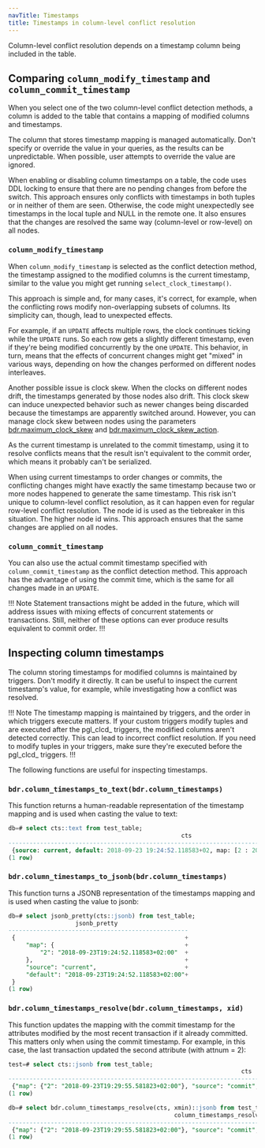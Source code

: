 ```yaml
---
navTitle: Timestamps
title: Timestamps in column-level conflict resolution
---
```


Column-level conflict resolution depends on a timestamp column being included in the table.

## Comparing `column_modify_timestamp` and `column_commit_timestamp`

When you select one of the two column-level conflict detection methods, a column is added to the table that contains a mapping of modified columns and timestamps.

The column that stores timestamp mapping is managed automatically. Don't specify or override the value in your queries, as the results can be unpredictable. When possible, user attempts to override the value are ignored.

When enabling or disabling column timestamps on a table, the code uses DDL locking to ensure that there are no pending changes from before the switch. This approach ensures only conflicts with timestamps in both tuples or in neither of them are seen. Otherwise, the code might unexpectedly see timestamps in the local tuple and NULL in the remote one. It also ensures that the changes are resolved the same way (column-level or row-level) on all nodes.

### `column_modify_timestamp`

When `column_modify_timestamp` is selected as the conflict detection method, the timestamp assigned to the modified columns is the current timestamp, similar to the value you might get running `select_clock_timestamp()`.

This approach is simple and, for many cases, it's correct, for example, when the conflicting rows modify non-overlapping subsets of columns. Its simplicity can, though, lead to unexpected effects.

For example, if an `UPDATE` affects multiple rows, the clock continues ticking while the `UPDATE` runs. So each row gets a slightly different timestamp, even if they're being modified concurrently by the one `UPDATE`. This behavior, in turn, means that the effects of concurrent changes might get "mixed" in various ways, depending on how the changes performed on different nodes interleaves.

Another possible issue is clock skew. When the clocks on different nodes drift, the timestamps generated by those nodes also drift. This clock skew can induce unexpected behavior such as newer changes being discarded because the timestamps are apparently switched around. However, you can manage clock skew between nodes using the parameters [bdr.maximum_clock_skew](/pgd/5/reference/pgd-settings/#bdrmaximum_clock_skew) and [bdr.maximum_clock_skew_action](/pgd/5/reference/pgd-settings/#bdrmaximum_clock_skew_action).

As the current timestamp is unrelated to the commit timestamp, using it to resolve conflicts means that the result isn't equivalent to the commit order, which means it probably can't be serialized.

When using current timestamps to order changes or commits, the conflicting changes might have exactly the same timestamp because two or more nodes happened to generate the same timestamp. This risk isn't unique to column-level conflict resolution, as it can happen even for regular row-level conflict resolution. The node id is used as the tiebreaker in this situation. The higher node id wins. This approach ensures that the same changes are applied on all nodes.

### `column_commit_timestamp`

You can also use the actual commit timestamp specified with `column_commit_timestamp` as the conflict detection method. This approach has the advantage of using the commit time, which is the same for all changes made in an `UPDATE`.

!!! Note
Statement transactions might be added in the future, which will address issues with mixing effects of concurrent statements or transactions. Still, neither of these options can ever produce results equivalent to commit order.
!!!

## Inspecting column timestamps

The column storing timestamps for modified columns is maintained by triggers. Don't modify it directly. It can be useful to inspect the current timestamp's value, for example, while investigating how a conflict was resolved.

!!! Note 
The timestamp mapping is maintained by triggers, and the order in which triggers execute matters. If your custom triggers modify tuples and are executed after the pgl\_clcd\_ triggers, the modified columns aren't detected correctly. This can lead to incorrect conflict resolution. If you need to modify tuples in your triggers, make sure they're executed before the pgl\_clcd\_ triggers.
!!!

The following functions are useful for inspecting timestamps.

### `bdr.column_timestamps_to_text(bdr.column_timestamps)`

This function returns a human-readable representation of the timestamp mapping and is used when casting the value to text:

```sql
db=# select cts::text from test_table;
                                                 cts
-----------------------------------------------------------------------------------------------------
 {source: current, default: 2018-09-23 19:24:52.118583+02, map: [2 : 2018-09-23 19:25:02.590677+02]}
(1 row)

```

### `bdr.column_timestamps_to_jsonb(bdr.column_timestamps)`

This function turns a JSONB representation of the timestamps mapping and is used when casting the value to jsonb:

```sql
db=# select jsonb_pretty(cts::jsonb) from test_table;
                   jsonb_pretty
---------------------------------------------------
 {                                                +
     "map": {                                     +
         "2": "2018-09-23T19:24:52.118583+02:00"  +
     },                                           +
     "source": "current",                         +
     "default": "2018-09-23T19:24:52.118583+02:00"+
 }
(1 row)
```

### `bdr.column_timestamps_resolve(bdr.column_timestamps, xid)`

This function updates the mapping with the commit timestamp for the attributes modified by the most recent transaction if it already committed. This matters only when using the commit timestamp. For example, in this case, the last transaction updated the second attribute (with attnum = 2):

```sql
test=# select cts::jsonb from test_table;
                                                                  cts
----------------------------------------------------------------------------------------------------------------------------------------
 {"map": {"2": "2018-09-23T19:29:55.581823+02:00"}, "source": "commit", "default": "2018-09-23T19:29:55.581823+02:00", "modified": [2]}
(1 row)

db=# select bdr.column_timestamps_resolve(cts, xmin)::jsonb from test_table;
                                               column_timestamps_resolve
-----------------------------------------------------------------------------------------------------------------------
 {"map": {"2": "2018-09-23T19:29:55.581823+02:00"}, "source": "commit", "default": "2018-09-23T19:29:55.581823+02:00"}
(1 row)
```
